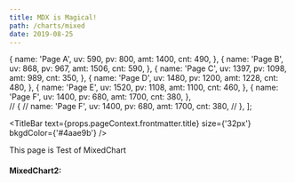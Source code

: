 ```yaml
---
title: MDX is Magical!
path: /charts/mixed
date: 2019-08-25
---
```


  {
    name: 'Page A', uv: 590, pv: 800, amt: 1400, cnt: 490,
  },
  {
    name: 'Page B', uv: 868, pv: 967, amt: 1506, cnt: 590,
  },
  {
    name: 'Page C', uv: 1397, pv: 1098, amt: 989, cnt: 350,
  },
  {
    name: 'Page D', uv: 1480, pv: 1200, amt: 1228, cnt: 480,
  },
  {
    name: 'Page E', uv: 1520, pv: 1108, amt: 1100, cnt: 460,
  },
  {
    name: 'Page F', uv: 1400, pv: 680, amt: 1700, cnt: 380,
  },  
//   {
//     name: 'Page F', uv: 1400, pv: 680, amt: 1700, cnt: 380,
//   },
];

<TitleBar
  text={props.pageContext.frontmatter.title}
  size={'32px'}
  bkgdColor={'#4aae9b'}
/>

This page is Test of MixedChart

#### MixedChart2:

<MixedChart2 
  data={data}
/>

<PostSignature />